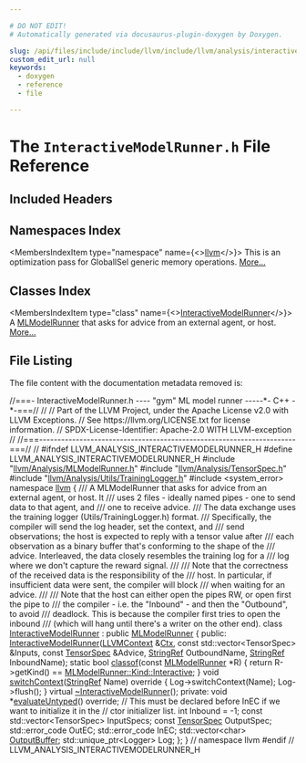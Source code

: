 ```yaml
---

# DO NOT EDIT!
# Automatically generated via docusaurus-plugin-doxygen by Doxygen.

slug: /api/files/include/include/llvm/include/llvm/analysis/interactivemodelrunner-h
custom_edit_url: null
keywords:
  - doxygen
  - reference
  - file

---
```





# The `InteractiveModelRunner.h` File Reference

<DoxygenPage pluginConfig={pluginConfig}>



## Included Headers

<IncludesList>
<IncludesListItem
  filePath="llvm/Analysis/MLModelRunner.h"
  permalink="/docs/api/files/include/include/llvm/include/llvm/analysis/mlmodelrunner-h"
  isLocal="true" />
<IncludesListItem
  filePath="llvm/Analysis/TensorSpec.h"
  permalink="/docs/api/files/include/include/llvm/include/llvm/analysis/tensorspec-h"
  isLocal="true" />
<IncludesListItem
  filePath="llvm/Analysis/Utils/TrainingLogger.h"
  permalink="/docs/api/files/include/include/llvm/include/llvm/analysis/include/llvm/analysis/utils/traininglogger-h"
  isLocal="true" />
<IncludesListItem
  filePath="system_error"
  permalink=""
  isLocal="false" />
</IncludesList>

## Namespaces Index

<MembersIndex>

<MembersIndexItem
  type="namespace"
  name={<><a href="/docs/api/namespaces/llvm">llvm</a></>}>
This is an optimization pass for GlobalISel generic memory operations. <a href="/docs/api/namespaces/llvm/#details">More...</a>
</MembersIndexItem>

</MembersIndex>

## Classes Index

<MembersIndex>

<MembersIndexItem
  type="class"
  name={<><a href="/docs/api/classes/llvm/interactivemodelrunner">InteractiveModelRunner</a></>}>
A <a href="/docs/api/classes/llvm/mlmodelrunner">MLModelRunner</a> that asks for advice from an external agent, or host. <a href="/docs/api/classes/llvm/interactivemodelrunner/#details">More...</a>
</MembersIndexItem>

</MembersIndex>


## File Listing

The file content with the documentation metadata removed is:

<ProgramListing>

<Link id="l00001" /><CodeLine lineNumber="1"><Highlight kind="comment">//===- InteractiveModelRunner.h ---- &quot;gym&quot; ML model runner  -----&#42;- C++ -&#42;-===//</Highlight><Highlight kind="normal"></Highlight></CodeLine>
<Link id="l00002" /><CodeLine lineNumber="2"><Highlight kind="normal"></Highlight><Highlight kind="comment">//</Highlight><Highlight kind="normal"></Highlight></CodeLine>
<Link id="l00003" /><CodeLine lineNumber="3"><Highlight kind="normal"></Highlight><Highlight kind="comment">// Part of the LLVM Project, under the Apache License v2.0 with LLVM Exceptions.</Highlight><Highlight kind="normal"></Highlight></CodeLine>
<Link id="l00004" /><CodeLine lineNumber="4"><Highlight kind="normal"></Highlight><Highlight kind="comment">// See https://llvm.org/LICENSE.txt for license information.</Highlight><Highlight kind="normal"></Highlight></CodeLine>
<Link id="l00005" /><CodeLine lineNumber="5"><Highlight kind="normal"></Highlight><Highlight kind="comment">// SPDX-License-Identifier: Apache-2.0 WITH LLVM-exception</Highlight><Highlight kind="normal"></Highlight></CodeLine>
<Link id="l00006" /><CodeLine lineNumber="6"><Highlight kind="normal"></Highlight><Highlight kind="comment">//</Highlight><Highlight kind="normal"></Highlight></CodeLine>
<Link id="l00007" /><CodeLine lineNumber="7"><Highlight kind="normal"></Highlight><Highlight kind="comment">//===----------------------------------------------------------------------===//</Highlight><Highlight kind="normal"></Highlight></CodeLine>
<Link id="l00008" /><CodeLine lineNumber="8"><Highlight kind="normal"></Highlight><Highlight kind="comment">//</Highlight><Highlight kind="normal"></Highlight></CodeLine>
<Link id="l00009" /><CodeLine lineNumber="9"><Highlight kind="normal"></Highlight></CodeLine>
<Link id="l00010" /><CodeLine lineNumber="10"><Highlight kind="normal"></Highlight><Highlight kind="preprocessor">#ifndef LLVM&#95;ANALYSIS&#95;INTERACTIVEMODELRUNNER&#95;H</Highlight><Highlight kind="normal"></Highlight></CodeLine>
<Link id="l00011" /><CodeLine lineNumber="11"><Highlight kind="normal"></Highlight><Highlight kind="preprocessor">#define LLVM&#95;ANALYSIS&#95;INTERACTIVEMODELRUNNER&#95;H</Highlight><Highlight kind="normal"></Highlight></CodeLine>
<Link id="l00012" /><CodeLine lineNumber="12"><Highlight kind="normal"></Highlight></CodeLine>
<Link id="l00013" /><CodeLine lineNumber="13"><Highlight kind="normal"></Highlight><Highlight kind="preprocessor">#include &quot;<a href="/docs/api/files/include/include/llvm/include/llvm/analysis/mlmodelrunner-h">llvm/Analysis/MLModelRunner.h</a>&quot;</Highlight><Highlight kind="normal"></Highlight></CodeLine>
<Link id="l00014" /><CodeLine lineNumber="14"><Highlight kind="normal"></Highlight><Highlight kind="preprocessor">#include &quot;<a href="/docs/api/files/include/include/llvm/include/llvm/analysis/tensorspec-h">llvm/Analysis/TensorSpec.h</a>&quot;</Highlight><Highlight kind="normal"></Highlight></CodeLine>
<Link id="l00015" /><CodeLine lineNumber="15"><Highlight kind="normal"></Highlight><Highlight kind="preprocessor">#include &quot;<a href="/docs/api/files/include/include/llvm/include/llvm/analysis/include/llvm/analysis/utils/traininglogger-h">llvm/Analysis/Utils/TrainingLogger.h</a>&quot;</Highlight><Highlight kind="normal"></Highlight></CodeLine>
<Link id="l00016" /><CodeLine lineNumber="16"><Highlight kind="normal"></Highlight><Highlight kind="preprocessor">#include &lt;system&#95;error&gt;</Highlight><Highlight kind="normal"></Highlight></CodeLine>
<Link id="l00017" /><CodeLine lineNumber="17"><Highlight kind="normal"></Highlight></CodeLine>
<Link id="l00018" /><CodeLine lineNumber="18"><Highlight kind="normal"></Highlight><Highlight kind="keyword">namespace </Highlight><Highlight kind="normal"><a href="/docs/api/namespaces/llvm">llvm</a> &#123;</Highlight></CodeLine>
<Link id="l00019" /><CodeLine lineNumber="19"><Highlight kind="normal"></Highlight><Highlight kind="comment"></Highlight></CodeLine>
<Link id="l00020" /><CodeLine lineNumber="20"><Highlight kind="comment">/// A MLModelRunner that asks for advice from an external agent, or host. It</Highlight></CodeLine>
<Link id="l00021" /><CodeLine lineNumber="21"><Highlight kind="comment">/// uses 2 files - ideally named pipes - one to send data to that agent, and</Highlight></CodeLine>
<Link id="l00022" /><CodeLine lineNumber="22"><Highlight kind="comment">/// one to receive advice.</Highlight></CodeLine>
<Link id="l00023" /><CodeLine lineNumber="23"><Highlight kind="comment">/// The data exchange uses the training logger (Utils/TrainingLogger.h) format.</Highlight></CodeLine>
<Link id="l00024" /><CodeLine lineNumber="24"><Highlight kind="comment">/// Specifically, the compiler will send the log header, set the context, and</Highlight></CodeLine>
<Link id="l00025" /><CodeLine lineNumber="25"><Highlight kind="comment">/// send observations; the host is expected to reply with a tensor value after</Highlight></CodeLine>
<Link id="l00026" /><CodeLine lineNumber="26"><Highlight kind="comment">/// each observation as a binary buffer that&#39;s conforming to the shape of the</Highlight></CodeLine>
<Link id="l00027" /><CodeLine lineNumber="27"><Highlight kind="comment">/// advice. Interleaved, the data closely resembles the training log for a</Highlight></CodeLine>
<Link id="l00028" /><CodeLine lineNumber="28"><Highlight kind="comment">/// log where we don&#39;t capture the reward signal.</Highlight></CodeLine>
<Link id="l00029" /><CodeLine lineNumber="29"><Highlight kind="comment">///</Highlight></CodeLine>
<Link id="l00030" /><CodeLine lineNumber="30"><Highlight kind="comment">/// Note that the correctness of the received data is the responsibility of the</Highlight></CodeLine>
<Link id="l00031" /><CodeLine lineNumber="31"><Highlight kind="comment">/// host. In particular, if insufficient data were sent, the compiler will block</Highlight></CodeLine>
<Link id="l00032" /><CodeLine lineNumber="32"><Highlight kind="comment">/// when waiting for an advice.</Highlight></CodeLine>
<Link id="l00033" /><CodeLine lineNumber="33"><Highlight kind="comment">///</Highlight></CodeLine>
<Link id="l00034" /><CodeLine lineNumber="34"><Highlight kind="comment">/// Note that the host can either open the pipes RW, or open first the pipe to</Highlight></CodeLine>
<Link id="l00035" /><CodeLine lineNumber="35"><Highlight kind="comment">/// the compiler - i.e. the &quot;Inbound&quot; - and then the &quot;Outbound&quot;, to avoid</Highlight></CodeLine>
<Link id="l00036" /><CodeLine lineNumber="36"><Highlight kind="comment">/// deadlock. This is because the compiler first tries to open the inbound</Highlight></CodeLine>
<Link id="l00037" /><CodeLine lineNumber="37"><Highlight kind="comment">/// (which will hang until there&#39;s a writer on the other end).</Highlight><Highlight kind="normal"></Highlight></CodeLine>
<Link id="l00038" /><CodeLine lineNumber="38" lineLink="/docs/api/classes/llvm/interactivemodelrunner"><Highlight kind="normal"></Highlight><Highlight kind="keyword">class </Highlight><Highlight kind="normal"><a href="/docs/api/classes/llvm/interactivemodelrunner/#a82ed5b95e51fbe7344411033a06329be">InteractiveModelRunner</a> : </Highlight><Highlight kind="keyword">public</Highlight><Highlight kind="normal"> <a href="/docs/api/classes/llvm/mlmodelrunner/#ad3a2236255bf0a1c90006508a28a21fd">MLModelRunner</a> &#123;</Highlight></CodeLine>
<Link id="l00039" /><CodeLine lineNumber="39"><Highlight kind="normal"></Highlight><Highlight kind="keyword">public</Highlight><Highlight kind="normal">:</Highlight></CodeLine>
<Link id="l00040" /><CodeLine lineNumber="40"><Highlight kind="normal">  <a href="/docs/api/classes/llvm/interactivemodelrunner/#a82ed5b95e51fbe7344411033a06329be">InteractiveModelRunner</a>(<a href="/docs/api/classes/llvm/llvmcontext">LLVMContext</a> &amp;<a href="/docs/api/classes/llvm/mlmodelrunner/#afa197695caf1d92f3efeddd1156d9cde">Ctx</a>,</Highlight></CodeLine>
<Link id="l00041" /><CodeLine lineNumber="41"><Highlight kind="normal">                         </Highlight><Highlight kind="keyword">const</Highlight><Highlight kind="normal"> std::vector&lt;TensorSpec&gt; &amp;Inputs,</Highlight></CodeLine>
<Link id="l00042" /><CodeLine lineNumber="42"><Highlight kind="normal">                         </Highlight><Highlight kind="keyword">const</Highlight><Highlight kind="normal"> <a href="/docs/api/classes/llvm/tensorspec">TensorSpec</a> &amp;Advice, <a href="/docs/api/classes/llvm/stringref">StringRef</a> OutboundName,</Highlight></CodeLine>
<Link id="l00043" /><CodeLine lineNumber="43"><Highlight kind="normal">                         <a href="/docs/api/classes/llvm/stringref">StringRef</a> InboundName);</Highlight></CodeLine>
<Link id="l00044" /><CodeLine lineNumber="44"><Highlight kind="normal"></Highlight></CodeLine>
<Link id="l00045" /><CodeLine lineNumber="45" lineLink="/docs/api/classes/llvm/interactivemodelrunner/#a2c0a30b81625e4b11fa9614a896aa645"><Highlight kind="normal">  </Highlight><Highlight kind="keyword">static</Highlight><Highlight kind="normal"> </Highlight><Highlight kind="keywordtype">bool</Highlight><Highlight kind="normal"> <a href="/docs/api/classes/llvm/interactivemodelrunner/#a2c0a30b81625e4b11fa9614a896aa645">classof</a>(</Highlight><Highlight kind="keyword">const</Highlight><Highlight kind="normal"> <a href="/docs/api/classes/llvm/mlmodelrunner/#ad3a2236255bf0a1c90006508a28a21fd">MLModelRunner</a> &#42;R) &#123;</Highlight></CodeLine>
<Link id="l00046" /><CodeLine lineNumber="46"><Highlight kind="normal">    </Highlight><Highlight kind="keywordflow">return</Highlight><Highlight kind="normal"> R-&gt;getKind() == <a href="/docs/api/classes/llvm/mlmodelrunner/#a81819d92a6045c9191f144ca86044b35a24b9b8c0634a40138e76b2fb86894698">MLModelRunner::Kind::Interactive</a>;</Highlight></CodeLine>
<Link id="l00047" /><CodeLine lineNumber="47"><Highlight kind="normal">  &#125;</Highlight></CodeLine>
<Link id="l00048" /><CodeLine lineNumber="48" lineLink="/docs/api/classes/llvm/interactivemodelrunner/#acd24bb7114ceab6169ea9569b8037370"><Highlight kind="normal">  </Highlight><Highlight kind="keywordtype">void</Highlight><Highlight kind="normal"> <a href="/docs/api/classes/llvm/interactivemodelrunner/#acd24bb7114ceab6169ea9569b8037370">switchContext</a>(<a href="/docs/api/classes/llvm/stringref">StringRef</a> Name)</Highlight><Highlight kind="keyword"> override </Highlight><Highlight kind="normal">&#123;</Highlight></CodeLine>
<Link id="l00049" /><CodeLine lineNumber="49"><Highlight kind="normal">    Log-&gt;switchContext(Name);</Highlight></CodeLine>
<Link id="l00050" /><CodeLine lineNumber="50"><Highlight kind="normal">    Log-&gt;flush();</Highlight></CodeLine>
<Link id="l00051" /><CodeLine lineNumber="51"><Highlight kind="normal">  &#125;</Highlight></CodeLine>
<Link id="l00052" /><CodeLine lineNumber="52"><Highlight kind="normal"></Highlight></CodeLine>
<Link id="l00053" /><CodeLine lineNumber="53"><Highlight kind="normal">  </Highlight><Highlight kind="keyword">virtual</Highlight><Highlight kind="normal"> <a href="/docs/api/classes/llvm/interactivemodelrunner/#a9191164e6c15ad4eabdd4d3d049a62c2">~InteractiveModelRunner</a>();</Highlight></CodeLine>
<Link id="l00054" /><CodeLine lineNumber="54"><Highlight kind="normal"></Highlight></CodeLine>
<Link id="l00055" /><CodeLine lineNumber="55"><Highlight kind="normal"></Highlight><Highlight kind="keyword">private</Highlight><Highlight kind="normal">:</Highlight></CodeLine>
<Link id="l00056" /><CodeLine lineNumber="56"><Highlight kind="normal">  </Highlight><Highlight kind="keywordtype">void</Highlight><Highlight kind="normal"> &#42;<a href="/docs/api/classes/llvm/mlmodelrunner/#a12fdf8eebd4dd4f50917866a9d58dac3">evaluateUntyped</a>() </Highlight><Highlight kind="keyword">override</Highlight><Highlight kind="normal">;</Highlight></CodeLine>
<Link id="l00057" /><CodeLine lineNumber="57"><Highlight kind="normal">  </Highlight><Highlight kind="comment">// This must be declared before InEC if we want to initialize it in the</Highlight><Highlight kind="normal"></Highlight></CodeLine>
<Link id="l00058" /><CodeLine lineNumber="58"><Highlight kind="normal">  </Highlight><Highlight kind="comment">// ctor initializer list.</Highlight><Highlight kind="normal"></Highlight></CodeLine>
<Link id="l00059" /><CodeLine lineNumber="59"><Highlight kind="normal">  </Highlight><Highlight kind="keywordtype">int</Highlight><Highlight kind="normal"> Inbound = -1;</Highlight></CodeLine>
<Link id="l00060" /><CodeLine lineNumber="60"><Highlight kind="normal">  </Highlight><Highlight kind="keyword">const</Highlight><Highlight kind="normal"> std::vector&lt;TensorSpec&gt; InputSpecs;</Highlight></CodeLine>
<Link id="l00061" /><CodeLine lineNumber="61"><Highlight kind="normal">  </Highlight><Highlight kind="keyword">const</Highlight><Highlight kind="normal"> <a href="/docs/api/classes/llvm/tensorspec">TensorSpec</a> OutputSpec;</Highlight></CodeLine>
<Link id="l00062" /><CodeLine lineNumber="62"><Highlight kind="normal">  std::error&#95;code OutEC;</Highlight></CodeLine>
<Link id="l00063" /><CodeLine lineNumber="63"><Highlight kind="normal">  std::error&#95;code InEC;</Highlight></CodeLine>
<Link id="l00064" /><CodeLine lineNumber="64"><Highlight kind="normal">  std::vector&lt;char&gt; <a href="/docs/api/classes/outputbuffer">OutputBuffer</a>;</Highlight></CodeLine>
<Link id="l00065" /><CodeLine lineNumber="65"><Highlight kind="normal">  std::unique&#95;ptr&lt;Logger&gt; Log;</Highlight></CodeLine>
<Link id="l00066" /><CodeLine lineNumber="66"><Highlight kind="normal">&#125;;</Highlight></CodeLine>
<Link id="l00067" /><CodeLine lineNumber="67"><Highlight kind="normal">&#125; </Highlight><Highlight kind="comment">// namespace llvm</Highlight><Highlight kind="normal"></Highlight></CodeLine>
<Link id="l00068" /><CodeLine lineNumber="68"><Highlight kind="normal"></Highlight><Highlight kind="preprocessor">#endif </Highlight><Highlight kind="comment">// LLVM&#95;ANALYSIS&#95;INTERACTIVEMODELRUNNER&#95;H</Highlight><Highlight kind="normal"></Highlight></CodeLine>

</ProgramListing>


</DoxygenPage>
